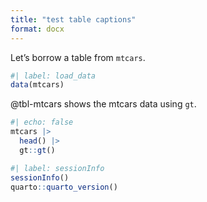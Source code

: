 ```yaml
---
title: "test table captions"
format: docx
---
```


Let's borrow a table from `mtcars`.

```r
#| label: load_data
data(mtcars)
```

@tbl-mtcars shows the mtcars data using `gt`.

```r
#| echo: false
mtcars |>
  head() |>
  gt::gt()
```

```r
#| label: sessionInfo
sessionInfo()
quarto::quarto_version()
```
